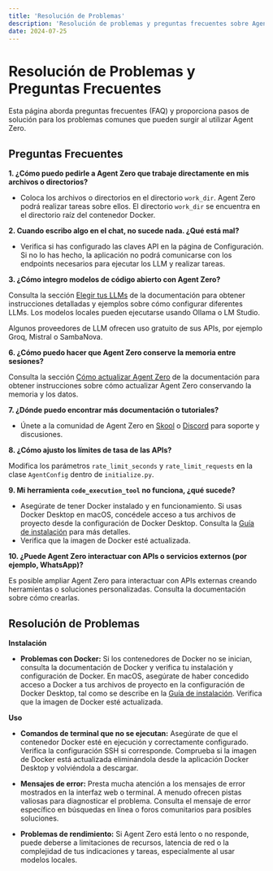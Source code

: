 ```yaml
---
title: 'Resolución de Problemas'
description: 'Resolución de problemas y preguntas frecuentes sobre Agent Zero.'
date: 2024-07-25
---
```


# Resolución de Problemas y Preguntas Frecuentes

Esta página aborda preguntas frecuentes (FAQ) y proporciona pasos de solución para los problemas comunes que pueden surgir al utilizar Agent Zero.

## Preguntas Frecuentes

**1. ¿Cómo puedo pedirle a Agent Zero que trabaje directamente en mis archivos o directorios?**

- Coloca los archivos o directorios en el directorio `work_dir`. Agent Zero podrá realizar tareas sobre ellos. El directorio `work_dir` se encuentra en el directorio raíz del contenedor Docker.

**2. Cuando escribo algo en el chat, no sucede nada. ¿Qué está mal?**

- Verifica si has configurado las claves API en la página de Configuración. Si no lo has hecho, la aplicación no podrá comunicarse con los endpoints necesarios para ejecutar los LLM y realizar tareas.

**3. ¿Cómo integro modelos de código abierto con Agent Zero?**

Consulta la sección [Elegir tus LLMs](/docs/installation#installing-and-using-ollama-local-models) de la documentación para obtener instrucciones detalladas y ejemplos sobre cómo configurar diferentes LLMs. Los modelos locales pueden ejecutarse usando Ollama o LM Studio.

<Note type="tip">
  Algunos proveedores de LLM ofrecen uso gratuito de sus APIs, por ejemplo Groq, Mistral
  o SambaNova.
</Note>

**6. ¿Cómo puedo hacer que Agent Zero conserve la memoria entre sesiones?**

Consulta la sección [Cómo actualizar Agent Zero](/docs/installation#how-to-update-agent-zero) de la documentación para obtener instrucciones sobre cómo actualizar Agent Zero conservando la memoria y los datos.

**7. ¿Dónde puedo encontrar más documentación o tutoriales?**

- Únete a la comunidad de Agent Zero en [Skool](https://www.skool.com/agent-zero) o [Discord](https://discord.gg/Z2tun2N3) para soporte y discusiones.

**8. ¿Cómo ajusto los límites de tasa de las APIs?**

Modifica los parámetros `rate_limit_seconds` y `rate_limit_requests` en la clase `AgentConfig` dentro de `initialize.py`.

**9. Mi herramienta `code_execution_tool` no funciona, ¿qué sucede?**

- Asegúrate de tener Docker instalado y en funcionamiento. Si usas Docker Desktop en macOS, concédele acceso a tus archivos de proyecto desde la configuración de Docker Desktop. Consulta la [Guía de instalación](/docs/installation#4-install-docker-docker-desktop-application) para más detalles.
- Verifica que la imagen de Docker esté actualizada.

**10. ¿Puede Agent Zero interactuar con APIs o servicios externos (por ejemplo, WhatsApp)?**

Es posible ampliar Agent Zero para interactuar con APIs externas creando herramientas o soluciones personalizadas. Consulta la documentación sobre cómo crearlas.

## Resolución de Problemas

**Instalación**

- **Problemas con Docker:** Si los contenedores de Docker no se inician, consulta la documentación de Docker y verifica tu instalación y configuración de Docker. En macOS, asegúrate de haber concedido acceso a Docker a tus archivos de proyecto en la configuración de Docker Desktop, tal como se describe en la [Guía de instalación](/docs/installation#4-install-docker-docker-desktop-application). Verifica que la imagen de Docker esté actualizada.

**Uso**

- **Comandos de terminal que no se ejecutan:** Asegúrate de que el contenedor Docker esté en ejecución y correctamente configurado. Verifica la configuración SSH si corresponde. Comprueba si la imagen de Docker está actualizada eliminándola desde la aplicación Docker Desktop y volviéndola a descargar.

- **Mensajes de error:** Presta mucha atención a los mensajes de error mostrados en la interfaz web o terminal. A menudo ofrecen pistas valiosas para diagnosticar el problema. Consulta el mensaje de error específico en búsquedas en línea o foros comunitarios para posibles soluciones.

- **Problemas de rendimiento:** Si Agent Zero está lento o no responde, puede deberse a limitaciones de recursos, latencia de red o la complejidad de tus indicaciones y tareas, especialmente al usar modelos locales.